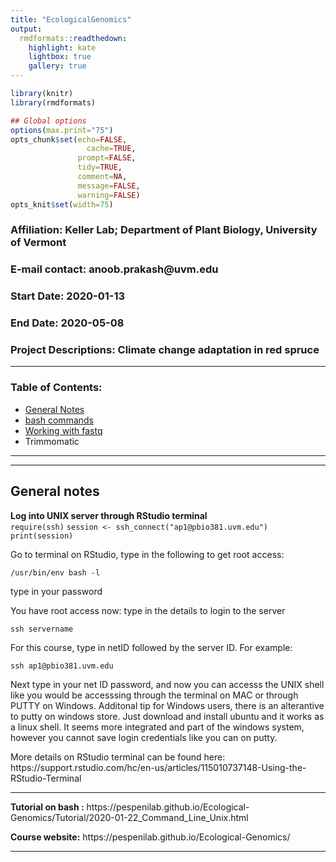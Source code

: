 ```yaml
---
title: "EcologicalGenomics"
output:
  rmdformats::readthedown:
    highlight: kate
    lightbox: true
    gallery: true
---
```



```r
library(knitr)
library(rmdformats)

## Global options
options(max.print="75")
opts_chunk$set(echo=FALSE,
	             cache=TRUE,
               prompt=FALSE,
               tidy=TRUE,
               comment=NA,
               message=FALSE,
               warning=FALSE)
opts_knit$set(width=75)
```

### **Affiliation**:  Keller Lab; Department of Plant Biology, University of Vermont  
### **E-mail contact**:  anoob.prakash@uvm.edu  
### **Start Date**: 2020-01-13  
### **End Date**: 2020-05-08  
### **Project Descriptions**: Climate change adaptation in red spruce  

**************************************************************************

### Table of Contents:  

- [General Notes](id-section1)  
- [bash commands]()
- [Working with fastq](./fastq.html)   
- Trimmomatic

___________________________________________________________________________  

-----
<div id='id-section1'/>
## General notes  
**Log into UNIX server through RStudio terminal**  
`require(ssh)`
`session <- ssh_connect("ap1@pbio381.uvm.edu")`
`print(session)`

Go to terminal on RStudio, type in the following to get root access:  

`/usr/bin/env bash -l`  

type in your password  

You have root access now:
 type in the details to login to the server  
 
 `ssh servername`
 
 For this course, type in netID followed by the server ID. For example:
 
 `ssh ap1@pbio381.uvm.edu`  

 Next type in your net ID password, and now you can accesss the UNIX shell like you would be accesssing through the terminal on MAC or through PUTTY on Windows. Additonal tip for Windows users, there is an alterantive to putty on windows store. Just download and install ubuntu and it works as a linux shell. It seems more integrated and part of the windows system, however you cannot save login credentials like you can on putty.  
   
 
 More details on RStudio terminal can be  found here: https://support.rstudio.com/hc/en-us/articles/115010737148-Using-the-RStudio-Terminal   
 
***
**Tutorial on bash :** https://pespenilab.github.io/Ecological-Genomics/Tutorial/2020-01-22_Command_Line_Unix.html   

**Course website:** https://pespenilab.github.io/Ecological-Genomics/  

***  
